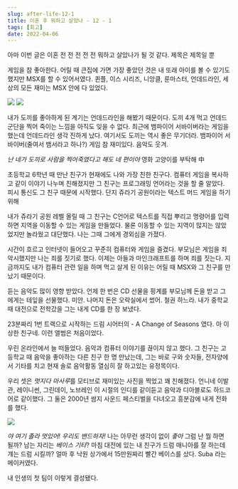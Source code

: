 ```yaml
---
slug: after-life-12-1
title: 이혼 후 뭐하고 살았나 - 12 - 1
tags: [회고]
date: 2022-04-06
---
```


아마 이번 글은 이혼 전 전 전 전 전 뭐하고 살았나가 될 것 같다.
제목은 제목일 뿐

게임을 참 좋아한다.
어릴 때 큰집에 가면 가장 좋았던 것은 내 또래 아이를 볼 수 있기도 했지만 MSX를 할 수 있어서였다.
퀸플, 이스 시리즈, 니앙클, 룬마스터, 언데드라인, 세상의 모든 재미는 MSX 안에 다 있었다.

<img src="/ul.png" />
<img src="/undeadline-msx-06.png" />

내가 도끼를 좋아하게 된 계기는 언데드라인을 해봤기 때문이다. 도끼 4개 먹고 언데드 군단을 찍어 죽이는 느낌을 아직도 잊을 수 없다.
최근에 뱀파이어 서바이버라는 게임을 했는데 언데드라인 생각 진하게 났다. 여기서도 도끼는 역시 좋은 무기더라. 뱀파이어 서바이버(줄여서 뱀서라고 하나?) 게임 참 재미있다. 음악도 웃겨.

_난 네가 도끼로 사람을 찍어죽였다고 해도 네 편이야_
영화 고양이를 부탁해 中

초등학교 6학년 때 만난 친구가 현재에도 나와 가장 친한 친구다.
컴퓨터 게임을 복사하고 같이 이야기 나누며 친해졌지만 그 친구는 프로그래밍 언어라는 것을 할 줄 알았다.
피시 통신도 그 친구 때문에 시작했다. 단지 쥬라기 공원이라는 텍스트 머드 게임을 하기 위해

내가 쥬라기 공원 레벨 올릴 때 그 친구는 C언어로 텍스트를 직접 뿌리고 명령어를 입력하면 지역을 이동할 수 있는 게임을 만들었다. 물론 이동할 수 있는 지역이 많지는 않았었지만 놀라웠고 대단했다.
나는 그때 그에게 경외심을 가졌다.

시간이 흐르고 인터넷이 들어오고 꾸준히 컴퓨터와 게임을 즐겼다. 부모님은 게임을 죄악시했지만 나는 죄를 짓기로 했다. 이제는 아들과 마인크래프트를 하며 죄를 짓는다.
지금까지도 내가 컴퓨터 관련 일을 하며 먹고 살게 된 이유는 어릴 때 MSX와 그 친구를 만났기 때문이다.

듣는 음악도 많이 영향 받았다.
언제 한 번은 CD 선물을 핑계를 부모님께 돈을 받고 그에게는 테잎을 선물했다.
미안. 나머지 돈은 오락실에서 썼어. 철권 하느라.
내가 중학교 때 대전으로 전학갔을 그는 내게 CD를 한 장 보냈다.

23분짜리 1번 트랙으로 시작하는
드림 시어터의 - A Change of Seasons 였다.
아 이상한 친구네. 이런 앨범은 처음이었다.

우린 온라인에서 늘 떠들었다. 음악과 컴퓨터 이야기를 끊이지 않고 했다.
그 친구는 고등학교 때 음악을 좋아하는 다른 친구 한 명 만났는데,
그는 바로 구와 숫자들, 전자양에서 기타를 치고 현재 솔로 음악활동 열심히 잘 하고있는 유정목이다.

우리 셋은 *멋지다 마사루*를 모티브로 재미있는 사진을 찍었고 꽤 친해졌다.
언니네 이발관, 레이니썬, 그린데이, 노브레인 이 시절의 인디를 같이듣고 음악과 디아블로도 하드코어로 같이했다.
그 둘은 2000년 쌈지 사운드 페스티벌을 다녀오고 흥분감에 내게 전화를 했다.

<img src="/2nd-420x280.jpeg" />

_야 여기 졸라 멋있어! 우리도 밴드하자!_
나는 아무런 생각이 없이 _좋아_ 그럼 난 뭘 하면 될까?
남는 자리는 _베이스 기타_?
마침 대전에 있는 내 친구가 드럼 매니아를 잘 하는데 걔는 드럼 시킬까?
얼마 후 낙원 상가에서 15만원짜리 빨간 베이스를 샀다. Suba 라는 메이커였다.

내 인생의 첫 팀이 이렇게 결성됐다.
